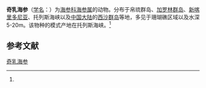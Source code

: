 {{Speciesbox
| name = 奇乳海参
| status = 
| status_system = 
| image = 
| genus = Holothuria
| species = axiologa
| authority = (H. L. Clark, 1921)<ref name='id12657'>{{cite web| url =http://www.bioinfo.cn/db05/BjdwSpecies.php?action=view&id=12657| title =奇乳海参| work =《中国动物物种编目数据库》| publisher =中国科学院微生物研究所| author =中国科学院动物研究所| accessdate =2009-04-28| deadurl =yes| archiveurl =https://web.archive.org/web/20160305004413/http://www.bioinfo.cn/db05/BjdwSpecies.php?action=view&id=12657| archivedate =2016-03-05}}</ref>
}}

'''奇乳海参'''（[[学名|学名]]：{{lang|la|''Holothuria axiologa''}}）为[[海参科|海参科]][[海参属|海参属]]的动物。分布于帛琉群岛、[[加罗林群岛|加罗林群岛]]、[[新喀里多尼亚|新喀里多尼亚]]、托列斯海峡以及[[中国大陆|中国大陆]]的[[西沙群岛|西沙群岛]]等地，多见于珊瑚礁区域以及水深5-20m。该物种的模式产地在托列斯海峡。<ref name='id12657'/>

== 参考文献 ==
{{reflist}}

{{Wikispecies|Holothuria axiologa}}
{{Taxonbar|from=Q3470600}}

[[Category:海参属|奇乳海参]]


{{海参小作品}}